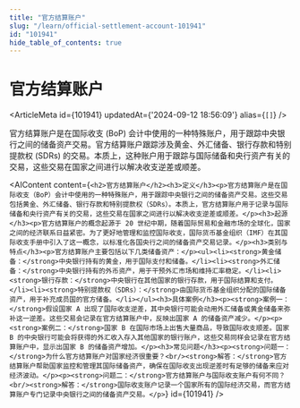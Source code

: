 ```yaml
---
title: "官方结算账户"
slug: "/learn/official-settlement-account-101941"
id: "101941"
hide_table_of_contents: true
---
```



# 官方结算账户

<ArticleMeta id={101941} updatedAt={'2024-09-12 18:56:09'} alias={`[]`} />
<div className='border-solid border-b border-t-0 my-4 border-[var(--ifm-color-gray-300)]' />

官方结算账户是在国际收支 (BoP) 会计中使用的一种特殊账户，用于跟踪中央银行之间的储备资产交易。官方结算账户跟踪涉及黄金、外汇储备、银行存款和特别提款权 (SDRs) 的交易。本质上，这种账户用于跟踪与国际储备和央行资产有关的交易，这些交易在国家之间进行以解决收支逆差或顺差。

<AIContent content={`<h2>官方结算账户</h2><h3>定义</h3><p>官方结算账户是在国际收支（BoP）会计中使用的一种特殊账户，用于跟踪中央银行之间的储备资产交易。这些交易包括黄金、外汇储备、银行存款和特别提款权（SDRs）。本质上，官方结算账户用于记录与国际储备和央行资产有关的交易，这些交易在国家之间进行以解决收支逆差或顺差。</p><h3>起源</h3><p>官方结算账户的概念起源于 20 世纪中期，随着国际贸易和金融市场的全球化，国家之间的经济联系日益紧密。为了更好地管理和监控国际收支，国际货币基金组织（IMF）在其国际收支手册中引入了这一概念，以标准化各国央行之间的储备资产交易记录。</p><h3>类别与特点</h3><p>官方结算账户主要包括以下几类储备资产：</p><ul><li><strong>黄金储备：</strong>中央银行持有的黄金，用于国际支付和储备。</li><li><strong>外汇储备：</strong>中央银行持有的外币资产，用于干预外汇市场和维持汇率稳定。</li><li><strong>银行存款：</strong>中央银行在其他国家的银行存款，用于国际结算和支付。</li><li><strong>特别提款权（SDRs）：</strong>由国际货币基金组织分配的国际储备资产，用于补充成员国的官方储备。</li></ul><h3>具体案例</h3><p><strong>案例一：</strong>假设国家 A 出现了国际收支逆差，其中央银行可能会动用外汇储备或黄金储备来弥补这一逆差。这些交易会记录在官方结算账户中，反映出国家 A 的储备资产减少。</p><p><strong>案例二：</strong>国家 B 在国际市场上出售大量商品，导致国际收支顺差。国家 B 的中央银行可能会将获得的外汇收入存入其他国家的银行账户，这些交易同样会记录在官方结算账户中，显示出国家 B 的储备资产增加。</p><h3>常见问题</h3><p><strong>问题一：</strong>为什么官方结算账户对国家经济很重要？<br/><strong>解答：</strong>官方结算账户帮助国家监控和管理其国际储备资产，确保在国际收支出现逆差时有足够的储备来应对经济波动。</p><p><strong>问题二：</strong>官方结算账户与国际收支账户有何不同？<br/><strong>解答：</strong>国际收支账户记录一个国家所有的国际经济交易，而官方结算账户专门记录中央银行之间的储备资产交易。</p>`} id={101941} />
